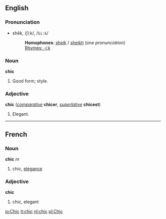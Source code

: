 ==English==
===Pronunciation===
*shēk, /ʃiːk/, /<tt>Si:k</tt>/
*:'''Homophones''': [[sheik]] / [[sheikh]] (''one pronunciation'')
*:[[Rhymes:English:-iːk|Rhymes: -iːk]]

===Noun===
'''chic'''

#Good form; style.

===Adjective===
'''chic''' (''[[comparative]]'' '''chicer''', ''[[superlative]]'' '''chicest''')

#Elegant.

----
==French==
===Noun===
'''chic''' ''m''

#chic, [[elegance]]

===Adjective===
'''chic'''

#chic, elegant

[[io:Chic]]
[[it:chic]]
[[nl:chic]]
[[pl:Chic]]